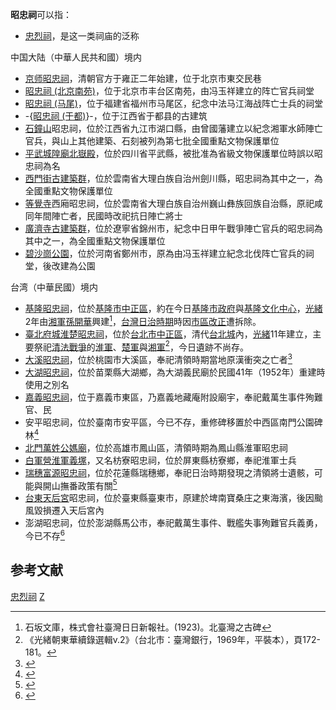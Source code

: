 '''昭忠祠'''可以指：
* [[忠烈祠|忠烈祠]]，是这一类祠庙的泛称

;中国大陆（中華人民共和國）境内
* [[京师昭忠祠|京师昭忠祠]]，清朝官方于雍正二年始建，位于北京市東交民巷
* [[昭忠祠_(北京南苑)|昭忠祠 (北京南苑)]]，位于北京市丰台区南苑，由冯玉祥建立的阵亡官兵祠堂
* [[昭忠祠_(马尾)|昭忠祠 (马尾)]]，位于福建省福州市马尾区，纪念中法马江海战阵亡士兵的祠堂
* -{[[昭忠祠_(于都)|昭忠祠 (于都)]]}-，位于江西省于都县的古建筑
* [[石鐘山|石鐘山]]昭忠祠，位於江西省九江市湖口縣，由曾國藩建立以紀念湘軍水師陣亡官兵，與山上其他建築、石刻被列為第七批全國重點文物保護單位
* [[平武城隍廟北嶽殿|平武城隍廟北嶽殿]]，位於四川省平武縣，被批准為省級文物保護單位時誤以昭忠祠為名
* [[西門街古建築群|西門街古建築群]]，位於雲南省大理白族自治州劍川縣，昭忠祠為其中之一，為全國重點文物保護單位
* [[等覺寺|等覺寺]]西廂昭忠祠，位於雲南省大理白族自治州巍山彝族回族自治縣，原祀咸同年間陣亡者，民國時改祀抗日陣亡將士
* [[廣濟寺古建築群|廣濟寺古建築群]]，位於遼寧省錦州市，紀念中日甲午戰爭陣亡官兵的昭忠祠為其中之一，為全國重點文物保護單位
* [[碧沙崗公園|碧沙崗公園]]，位於河南省鄭州市，原為由冯玉祥建立紀念北伐阵亡官兵的祠堂，後改建為公園

;台湾（中華民國）境内
* [[基隆昭忠祠|基隆昭忠祠]]，位於[[基隆市|基隆市]][[中正區_(基隆市)|中正區]]，約在今日[[基隆市政府|基隆市政府]]與[[基隆文化中心|基隆文化中心]]，[[光緒|光緒]]2年由[[湘軍|湘軍]][[孫開華|孫開華]]興建<ref>石坂文庫，株式會社臺灣日日新報社。(1923)。北臺灣之古碑</ref>，[[台灣日治時期|台灣日治時期]]時因[[市區改正|市區改正]]遭拆除。
*[[臺北府城淮楚昭忠祠|臺北府城淮楚昭忠祠]]，位於[[台北市|台北市]][[中正區_(臺北市)|中正區]]，清代[[台北城|台北城]]內，[[光緒|光緒]]11年建立，主要祭祀[[清法戰爭|清法戰爭]]的[[淮軍|淮軍]]、[[楚軍|楚軍]]與[[湘軍|湘軍]]<ref>《光緒朝東華續錄選輯v.2》（台北市：臺灣銀行，1969年，平裝本），頁172-181。</ref>，今日遺跡不尚存。
* [[大溪昭忠祠|大溪昭忠祠]]，位於桃園市大溪區，奉祀清領時期當地原漢衝突之亡者<ref>{{cite book|author=趙莒玲|date=2011|title=〈大溪是桃園文史的瑰寶〉|work=《臺灣開發故事：北部地區》|pages=|location=臺北市|publisher=天衛文化|isbn=9789574902910|language=zh-tw}}</ref>
* [[大湖昭忠祠|大湖昭忠祠]]，位於苗栗縣大湖鄉，為大湖義民廟於民國41年（1952年）重建時使用之別名
* [[嘉義昭忠祠|嘉義昭忠祠]]，位于嘉義市東區，乃嘉義地藏庵附設廟宇，奉祀戴萬生事件殉難官、民
* 安平昭忠祠，位於臺南市安平區，今已不存，重修碑移置於中西區南門公園碑林<ref>{{Cite url|url=http://memory.ncl.edu.tw/tm_cgi/hypage.cgi?HYPAGE=document_ink_detail.hpg&subject_name=%E8%87%BA%E7%81%A3%E7%A2%91%E7%A2%A3%E6%8B%93%E7%89%87&subject_url=&project_id=twrb&dtd_id=12&xml_id=0000163436|title=〈重建安平昭忠祠碑記〉|language=zh-tw|work=[[國家圖書館_(中華民國)|國家圖書館]]臺灣記憶Taiwan Memory網站|date=2004|accessdate=2020-02-13|archive-url=https://web.archive.org/web/20200213084005/http://memory.ncl.edu.tw/tm_cgi/hypage.cgi?HYPAGE=document_ink_detail.hpg&subject_name=%E8%87%BA%E7%81%A3%E7%A2%91%E7%A2%A3%E6%8B%93%E7%89%87&subject_url=&project_id=twrb&dtd_id=12&xml_id=0000163436|archive-date=2020-02-13|dead-url=yes}}</ref>
* [[北門萬姓公媽廟|北門萬姓公媽廟]]，位於高雄市鳳山區，清領時期為鳳山縣淮軍昭忠祠
* [[白軍營淮軍義塚|白軍營淮軍義塚]]，又名枋寮昭忠祠，位於屏東縣枋寮鄉，奉祀淮軍士兵
* [[瑞穗富源昭忠祠|瑞穗富源昭忠祠]]，位於花蓮縣瑞穗鄉，奉祀日治時期發現之清領將士遺骸，可能與開山撫番政策有關<ref>{{cite news|author=|date=2019-01-14|title=〈瑞穗鄉舉行昭忠祠整建安座大典暨祈福安靈超渡三昧真火清淨法會〉|url=https://news886.wordpress.com/2019/01/14/%E7%91%9E%E7%A9%97%E9%84%89%E8%88%89%E8%A1%8C%E6%98%AD%E5%BF%A0%E7%A5%A0%E6%95%B4%E5%BB%BA%E5%AE%89%E5%BA%A7%E5%A4%A7%E5%85%B8%E6%9A%A8%E7%A5%88%E7%A6%8F%E5%AE%89%E9%9D%88%E8%B6%85%E6%B8%A1%E4%B8%89/|dead-url=yes|newspaper=《花蓮新聞雲》|language=zh-tw|archive-url=https://web.archive.org/web/20200213090245/https://news886.wordpress.com/2019/01/14/%E7%91%9E%E7%A9%97%E9%84%89%E8%88%89%E8%A1%8C%E6%98%AD%E5%BF%A0%E7%A5%A0%E6%95%B4%E5%BB%BA%E5%AE%89%E5%BA%A7%E5%A4%A7%E5%85%B8%E6%9A%A8%E7%A5%88%E7%A6%8F%E5%AE%89%E9%9D%88%E8%B6%85%E6%B8%A1%E4%B8%89/|archive-date=2020-02-13|access-date=2020-02-13}}</ref>
* [[台東天后宮|台東天后宮]]昭忠祠，位於臺東縣臺東市，原建於埤南寶桑庄之東海濱，後因颱風毀損遷入天后宮內
* 澎湖昭忠祠，位於澎湖縣馬公市，奉祀戴萬生事件、戰艦失事殉難官兵義勇，今已不存<ref>{{Cite book|url=http://ianthro.ioe.sinica.edu.tw/wp-content/uploads/1988/07/B19-.pdf|title=《媽宮的寺廟：馬公市鎮發展與民間宗教變遷之研究》|last=余|first=光弘|publisher=中央研究院民族學研究所|year=1988|isbn=|location=臺北市|pages=50-51|language=zh-tw|access-date=2018-09-25|archive-url=https://web.archive.org/web/20180925082234/http://ianthro.ioe.sinica.edu.tw/wp-content/uploads/1988/07/B19-.pdf|archive-date=2018-09-25|dead-url=no}}</ref>

==参考文献==
{{reflist}}
{{disambig}}

[[cat:忠烈祠|]]
[[cat:三字宗教場所消歧義|Z]]